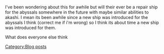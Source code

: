 I've been wondering about this for awhile but will their ever be a repair ship for the abyssals somewhere in the future with maybe similar abilities to akashi. I mean its been awhile since a new ship was introduced for the abyssals I think (correct me if i'm wrong) so I think its about time a new ship was introduced for them.

What does everyone else think 
[[Category:Blog posts]]